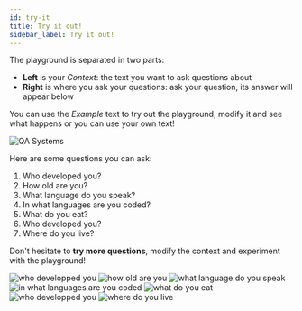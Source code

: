 ```yaml
---
id: try-it
title: Try it out!
sidebar_label: Try it out!
---
```


The playground is separated in two parts:
- **Left** is your *Context*: the text you want to ask questions about
- **Right** is where you ask your questions: ask your question, its answer will appear below

You can use the *Example* text to try out the playground, modify it and see what happens or you can use your own text!

<Image src='/img/screenshots/playground-text/1-who-are-you.png' alt='QA Systems'/>

Here are some questions you can ask:
1. Who developed you?
2. How old are you?
3. What language do you speak?
4. In what languages are you coded?
5. What do you eat?
6. Who developed you?
7. Where do you live?

Don't hesitate to **try more questions**, modify the context and experiment with the playground!

<Tabs>
  <TabItem value='q1' label='Question 1' default>
    <Image src='/img/screenshots/playground-text/3-who-developed-you.png' alt='who developped you'/>
  </TabItem>

  <TabItem value="q2" label="Question 2">
    <Image src='/img/screenshots/playground-text/4-how-old-are-you.png' alt='how old are you'/>
  </TabItem>

  <TabItem value="q3" label="Question 3">
    <Image src='/img/screenshots/playground-text/5-what-language-do-you-speak.png' alt='what language do you speak'/>
  </TabItem>

  <TabItem value="q4" label="Question 4">
    <Image src='/img/screenshots/playground-text/6-in-what-languages-are-you-coded.png' alt='in what languages are you coded'/>
  </TabItem>

  <TabItem value="q5" label="Question 5">
    <Image src='/img/screenshots/playground-text/7-what-do-you-eat.png' alt='what do you eat'/>
  </TabItem>

  <TabItem value="q6" label="Question 6">
    <Image src='/img/screenshots/playground-text/3-who-developed-you.png' alt='who developped you'/>
  </TabItem>

  <TabItem value='q7' label='Question 7'>
    <Image src='/img/screenshots/playground-text/8-where-do-you-live.png' alt='where do you live'/>
  </TabItem>
</Tabs>
